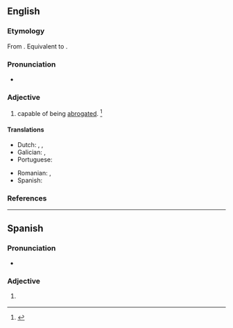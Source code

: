 ==English==

===Etymology===
From {{der|en|la|abrogō}}. Equivalent to {{af|en|abrogate|-able}}.

===Pronunciation===
* {{a|US}} {{IPA|en|/ˈæb.ɹə.ɡə.bl̩/}}

===Adjective===
{{en-adj}}

# capable of being [[abrogated]]. {{defdate|First attested in the late 16<sup>th</sup> century.}}<ref>{{R:SOED5|page=8}}</ref>

====Translations====
{{trans-top|capable of being abrogated}}
* Dutch: {{t|nl|ophefbaar}}, {{t|nl|intrekbaar}}, {{t|nl|afschafbaar}}
* Galician: {{t+|gl|abrogábel}}, {{t+|gl|abrogable}}
* Portuguese: {{t+|pt|ab-rogável}}
{{trans-mid}}
* Romanian: {{t|ro|abrogabil|m}}, {{t|ro|abrogabilă|f}}
* Spanish: {{t+|es|abrogable}}
{{trans-bottom}}

===References===
<references/>

----

==Spanish==

===Pronunciation===
* {{es-IPA|abrrogable}}

===Adjective===
{{es-adj}}

# {{l|en|abrogable}} {{gloss|capable of being abrogated}}
